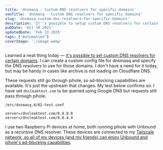 ```yaml
---
title: 'dnsmasq - Custom DNS resolvers for specific domains'
seoTitle: 'dnsmasq - Custom DNS resolvers for specific domains'
slug: 'dnsmasq-custom-dns-resolvers-for-specific-domains'
description: 'It''s possible to setup custom DNS resolvers for certain domains using a dnsmasq config file. Requests still pass through pihole, for ad-blocking capabilities.'
pubDate: 'Oct 30 2021'
updatedDate: 'Feb 23 2025'
tags: ["Automation"]
coverImage: './image.webp'
---
```


Learned a neat thing today — [it's possible to set custom DNS resolvers for certain domains](https://news.ycombinator.com/item?id=29026068). I can create a custom config file for dnsmasq and specify the DNS resolvers to use for those domains. I don't have a need for it today, but may be handy in cases like archive.is not loading on Cloudflare DNS.


These requests still go through pihole, so ad-blocking capabilities are available. It's just the upstream that changes. My test below confirms so: I have set `dnsleaktest.com` to be queried using Google DNS but requests still pass through pihole.


```text
/etc/dnsmasq.d/02-test.conf

server=/dnsleaktest.com/8.8.8.8
server=/dnsleaktest.com/8.8.4.4
```


<R2Image imageKey="assets/dnsmasq-custom-dns-resolvers-for-specific-domains-42362915-5cb1-4239-b9c9-2284826ef946.png" alt="A screenshot of pihole logs" />


I use two Raspberry Pi devices at home, both running pihole with Unbound as a recursive DNS resolver. These devices are connected to my [Tailscale network, so all of my devices (and my friends) can enjoy Unbound and pihole's ad-blocking capabilities](https://www.arun.blog/private-pi-hole-hosting-fly-tailscale/).

